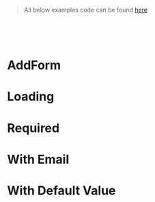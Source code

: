 
<Meta title="Components|Add Form/Demo" />

> All below examples code can be found [here](https://github.com/vdelacou/iblis-simple-crud/blob/master/stories/2.components/add_form/demo.tsx)

<br/><br/><br/>

# AddForm

<Preview>
  <Simple />
</Preview>

# Loading

<Preview>
  <WithLoading />
</Preview>

# Required

<Preview>
  <Required />
</Preview>

# With Email

<Preview>
  <ValidateEmail />
</Preview>

# With Default Value

<Preview>
  <WithDefaultValue />
</Preview>
